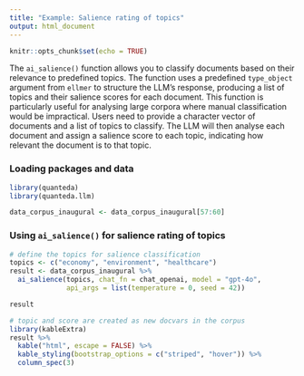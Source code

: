 ```yaml
---
title: "Example: Salience rating of topics"
output: html_document
---
```


```r
knitr::opts_chunk$set(echo = TRUE)
```

The `ai_salience()` function allows you to classify documents based on their relevance to predefined topics. The function uses a predefined `type_object` argument from `ellmer` to structure the LLM's response, producing a list of topics and their salience scores for each document. This function is particularly useful for analysing large corpora where manual classification would be impractical. Users need to provide a character vector of documents and a list of topics to classify. The LLM will then analyse each document and assign a salience score to each topic, indicating how relevant the document is to that topic.

### Loading packages and data

```r
library(quanteda)
library(quanteda.llm)

data_corpus_inaugural <- data_corpus_inaugural[57:60]
```

### Using `ai_salience()` for salience rating of topics

```r
# define the topics for salience classification
topics <- c("economy", "environment", "healthcare")
result <- data_corpus_inaugural %>%
  ai_salience(topics, chat_fn = chat_openai, model = "gpt-4o",
              api_args = list(temperature = 0, seed = 42))
```

```r
result
```

```r
# topic and score are created as new docvars in the corpus
library(kableExtra)
result %>%
  kable("html", escape = FALSE) %>%
  kable_styling(bootstrap_options = c("striped", "hover")) %>%
  column_spec(3) 
```
